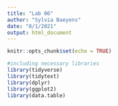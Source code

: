 ```yaml
---
title: "Lab 06"
author: "Sylvia Baeyens"
date: "8/1/2021"
output: html_document
---
```


```r
knitr::opts_chunk$set(echo = TRUE)
```

```r
#including necessary libraries
library(tidyverse)
library(tidytext)
library(dplyr)
library(ggplot2)
library(data.table)
```

